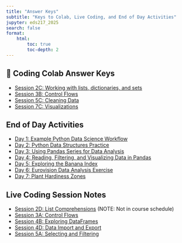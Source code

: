 ```yaml
---
title: "Answer Keys"
subtitle: "Keys to Colab, Live Coding, and End of Day Activities"
jupyter: eds217_2025
search: false
format: 
    html:
        toc: true
        toc-depth: 2
---
```


## 🙌 Coding Colab Answer Keys

- [Session 2C: Working with lists, dictionaries, and sets](2c_lists_dictionaries_sets-key.qmd)
- [Session 3B: Control Flows](3b_control_flows-key.qmd)
- [Session 5C: Cleaning Data](5c_cleaning_data-key.qmd)
- [Session 7C: Visualizations](7c_visualizations-key.qmd)

## End of Day Activities

- [Day 1: Example Python Data Science Workflow](eod-day1-key.qmd)
- [Day 2: Python Data Structures Practice](eod-day2-key.qmd)
- [Day 3: Using Pandas Series for Data Analysis](eod-day3-key.qmd)
- [Day 4: Reading, Filtering, and Visualizing Data in Pandas](eod-day4-key.qmd)
- [Day 5: Exploring the Banana Index](eod-day5-key.qmd)
- [Day 6: Eurovision Data Analysis Exercise](eod-day6-key.qmd)
- [Day 7: Plant Hardiness Zones](eod-day7-key.qmd)

## Live Coding Session Notes

- [Session 2D: List Comprehensions](../live-coding/2d_list_comprehensions_notes.qmd) (NOTE: Not in course schedule)
- [Session 3A: Control Flows](../live-coding/3a_control_flows_notes.qmd)
- [Session 4B: Exploring DataFrames](../live-coding/4b_exploring_dataframes_notes.qmd)
- [Session 4D: Data Import and Export](../live-coding/4b_exploring_dataframes_notes.qmd)
- [Session 5A: Selecting and Filtering](../live-coding/5a_selecting_and_filtering_notes.qmd)
